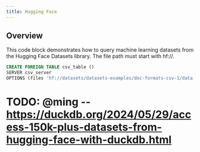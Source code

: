 ```yaml
---
title: Hugging Face
---
```


## Overview

This code block demonstrates how to query machine learning datasets from the Hugging Face Datasets library. The file path must start with hf://.

```sql
CREATE FOREIGN TABLE csv_table ()
SERVER csv_server
OPTIONS (files 'hf://datasets/datasets-examples/doc-formats-csv-1/data.csv');
```

# TODO: @ming -- https://duckdb.org/2024/05/29/access-150k-plus-datasets-from-hugging-face-with-duckdb.html
